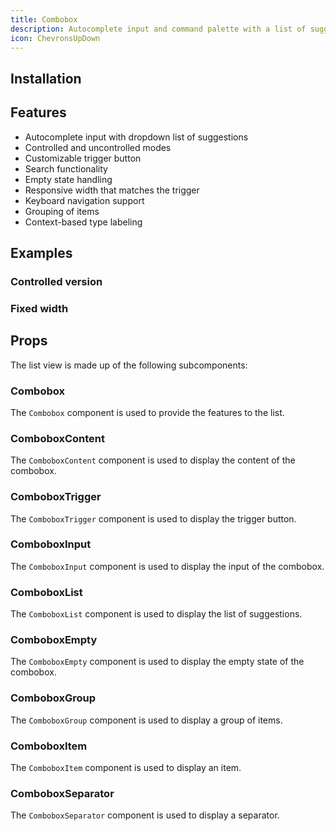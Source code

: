 ```yaml
---
title: Combobox
description: Autocomplete input and command palette with a list of suggestions.
icon: ChevronsUpDown
---
```


<Preview path="combobox" />

## Installation

<Installer packageName="combobox" />

## Features

- Autocomplete input with dropdown list of suggestions
- Controlled and uncontrolled modes
- Customizable trigger button
- Search functionality
- Empty state handling
- Responsive width that matches the trigger
- Keyboard navigation support
- Grouping of items
- Context-based type labeling

## Examples

### Controlled version

<Preview path="combobox-controlled" />

### Fixed width

<Preview path="combobox-fixed-width" />

## Props

The list view is made up of the following subcomponents:

### Combobox

The `Combobox` component is used to provide the features to the list.

<AutoTypeTable path="node_modules/@repo/combobox/index.tsx" name="ComboboxProps" />

### ComboboxContent

The `ComboboxContent` component is used to display the content of the combobox.

<AutoTypeTable path="node_modules/@repo/combobox/index.tsx" name="ComboboxContentProps" />

### ComboboxTrigger

The `ComboboxTrigger` component is used to display the trigger button.

<AutoTypeTable path="node_modules/@repo/combobox/index.tsx" name="ComboboxTriggerProps" />

### ComboboxInput

The `ComboboxInput` component is used to display the input of the combobox.

<AutoTypeTable path="node_modules/@repo/combobox/index.tsx" name="ComboboxInputProps" />

### ComboboxList

The `ComboboxList` component is used to display the list of suggestions.

<AutoTypeTable path="node_modules/@repo/combobox/index.tsx" name="ComboboxListProps" />

### ComboboxEmpty

The `ComboboxEmpty` component is used to display the empty state of the combobox.

<AutoTypeTable path="node_modules/@repo/combobox/index.tsx" name="ComboboxEmptyProps" />

### ComboboxGroup

The `ComboboxGroup` component is used to display a group of items.

<AutoTypeTable path="node_modules/@repo/combobox/index.tsx" name="ComboboxGroupProps" />

### ComboboxItem

The `ComboboxItem` component is used to display an item.

<AutoTypeTable path="node_modules/@repo/combobox/index.tsx" name="ComboboxItemProps" />

### ComboboxSeparator

The `ComboboxSeparator` component is used to display a separator.

<AutoTypeTable path="node_modules/@repo/combobox/index.tsx" name="ComboboxSeparatorProps" />
